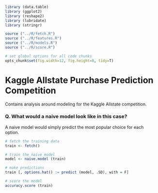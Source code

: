 ```r

library (data.table)
library (ggplot2)
library (reshape2)
library (lubridate)
library (stringr)

source ("../R/fetch.R")
source ("../R/features.R")
source ("../R/models.R")
source ("../R/score.R")

# set global options for all code chunks
opts_chunk$set(fig.width=12, fig.height=8, tidy=T)
```

Kaggle Allstate Purchase Prediction Competition
========================================================

Contains analysis around modeling for the Kaggle Allstate competition.

### Q. What would a naive model look like in this case?

A naive model would simply predict the most popular choice for each option.

```r

# fetch the training data
train <- fetch()

# train the naive model
model <- naive.model (train)

# make predictions 
train [, options.hat() := predict (model, .SD), with = F]

# score the model
accuracy.score (train)

```

